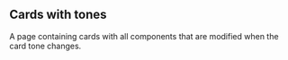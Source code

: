 
## Cards with tones

A page containing cards with all components that are modified when the card tone changes.

<Unstyled >
  <Tones  scheme="dark" />
</Unstyled>
